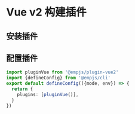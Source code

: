 # Vue v2 构建插件

## 安装插件

<PackageManagerTabs command="add @empjs/plugin-vue2 -D" />

## 配置插件
```ts title="emp-config.js"
import pluginVue from '@empjs/plugin-vue2'
import {defineConfig} from '@empjs/cli'
export default defineConfig(({mode, env}) => {
  return {
    plugins: [pluginVue()],
  }
})
```